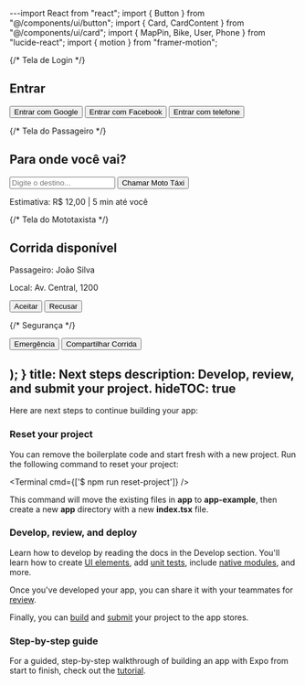 ---import React from "react"; import { Button } from "@/components/ui/button"; import { Card, CardContent } from "@/components/ui/card"; import { MapPin, Bike, User, Phone } from "lucide-react"; import { motion } from "framer-motion";


{/* Tela de Login */}
  <Card className="w-full max-w-md shadow-xl rounded-2xl">
    <CardContent className="p-6 flex flex-col gap-4">
      <h2 className="text-xl font-semibold text-gray-800 text-center">Entrar</h2>
      <Button className="w-full bg-yellow-500 hover:bg-yellow-600">Entrar com Google</Button>
      <Button className="w-full bg-gray-800 hover:bg-black text-white">Entrar com Facebook</Button>
      <Button variant="outline" className="w-full">Entrar com telefone</Button>
    </CardContent>
  </Card>

  {/* Tela do Passageiro */}
  <Card className="w-full max-w-md shadow-xl rounded-2xl">
    <CardContent className="p-6 flex flex-col gap-4">
      <h2 className="text-xl font-semibold text-gray-800 flex items-center gap-2">
        <MapPin className="text-yellow-500" /> Para onde você vai?
      </h2>
      <input
        type="text"
        placeholder="Digite o destino..."
        className="border rounded-xl p-3 w-full"
      />
      <Button className="w-full bg-yellow-500 hover:bg-yellow-600 flex items-center gap-2">
        <Bike /> Chamar Moto Táxi
      </Button>
      <div className="text-sm text-gray-500">
        <p>Estimativa: R$ 12,00 | 5 min até você</p>
      </div>
    </CardContent>
  </Card>

  {/* Tela do Mototaxista */}
  <Card className="w-full max-w-md shadow-xl rounded-2xl">
    <CardContent className="p-6 flex flex-col gap-4">
      <h2 className="text-xl font-semibold text-gray-800 flex items-center gap-2">
        <User className="text-yellow-500" /> Corrida disponível
      </h2>
      <p className="text-gray-600">Passageiro: João Silva</p>
      <p className="text-gray-600">Local: Av. Central, 1200</p>
      <div className="flex gap-3">
        <Button className="flex-1 bg-green-500 hover:bg-green-600">Aceitar</Button>
        <Button className="flex-1 bg-red-500 hover:bg-red-600">Recusar</Button>
      </div>
    </CardContent>
  </Card>

  {/* Segurança */}
  <div className="flex gap-4 mt-4">
    <Button variant="outline" className="flex items-center gap-2">
      <Phone className="text-red-500" /> Emergência
    </Button>
    <Button variant="outline">Compartilhar Corrida</Button>
  </div>
</div>

); }
title: Next steps
description: Develop, review, and submit your project.
hideTOC: true
---


Here are next steps to continue building your app:

### Reset your project

You can remove the boilerplate code and start fresh with a new project. Run the following command to reset your project:

<Terminal cmd={['$ npm run reset-project']} />

This command will move the existing files in **app** to **app-example**, then create a new **app** directory with a new **index.tsx** file.

### Develop, review, and deploy

Learn how to develop by reading the docs in the Develop section. You'll learn how to create [UI elements](/develop/user-interface/splash-screen-and-app-icon/), add [unit tests](/develop/unit-testing/), include [native modules](/config-plugins/introduction/), and more.

Once you've developed your app, you can share it with your teammates for [review](/review/overview).

Finally, you can [build](/deploy/build-project/) and [submit](/deploy/submit-to-app-stores/) your project to the app stores.

### Step-by-step guide

For a guided, step-by-step walkthrough of building an app with Expo from start to finish, check out the [tutorial](/tutorial/introduction/).
